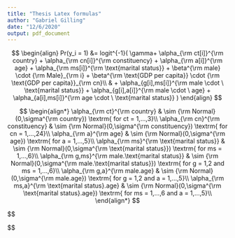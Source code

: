 ```yaml
---
title: "Thesis Latex formulas"
author: "Gabriel Gilling"
date: "12/6/2020"
output: pdf_document
---
```


$$
\begin{align}
Pr(y_i = 1) &= logit^{-1}(
\gamma+
\alpha_{\rm ct[i]}^{\rm country} +
\alpha_{\rm cn[i]}^{\rm constituency}
+ \alpha_{\rm a[i]}^{\rm age}
+ \alpha_{\rm ms[i]}^{\rm \text{marital status}}
+ \beta^{\rm male} \cdot {\rm Male}_{\rm i} 
+ \beta^{\rm \text{GDP per capita}} \cdot {\rm \text{GDP per capita}}_{\rm cn}\\
 & + \alpha_{g[i],ms[i]}^{\rm male \cdot \ \text{marital status}} 
+ \alpha_{g[i],a[i]}^{\rm male \cdot \ age} + 
\alpha_{a[i],ms[i]}^{\rm age \cdot \ \text{marital status}} 
)
\end{align}
$$


$$
\begin{align*}
\alpha_{\rm ct}^{\rm country} & \sim {\rm Normal}(0,\sigma^{\rm country}) \textrm{ for ct = 1,...,3}\\
\alpha_{\rm cn}^{\rm constituency} & \sim {\rm Normal}(0,\sigma^{\rm constituency}) \textrm{ for cn = 1,...,24}\\
\alpha_{\rm a}^{\rm age} & \sim {\rm Normal}(0,\sigma^{\rm age}) \textrm{ for a = 1,...,5}\\
\alpha_{\rm ms}^{\rm \text{marital status}} & \sim {\rm Normal}(0,\sigma^{\rm \text{marital status}}) \textrm{ for ms = 1,...,6}\\
\alpha_{\rm g,ms}^{\rm male.\text{marital status}} & \sim {\rm Normal}(0,\sigma^{\rm male.\text{marital status}}) \textrm{ for g = 1,2 and ms = 1,...,6}\\
\alpha_{\rm g,a}^{\rm male.age} & \sim {\rm Normal}(0,\sigma^{\rm male.age}) \textrm{ for g = 1,2 and a = 1,...,5}\\
\alpha_{\rm ms,a}^{\rm \text{marital status}.age} & \sim {\rm Normal}(0,\sigma^{\rm \text{marital status}.age}) \textrm{ for  ms = 1,...,6 and a = 1,...,5}\\
\end{align*}
$$



$$
\usepackage{amsmath}

\begin{table}[!htbp] \centering 
  \caption{Regression Output} 
  \label{} 
\begin{tabular}{@{\extracolsep{5pt}}lc} 
\\[-1.8ex]\hline 
\hline \\[-1.8ex] 
 & \multicolumn{1}{c}{\textit{Dependent variable:}} \\ 
\cline{2-2} 
\\[-1.8ex] & mep\_pref \\ 
\hline \\[-1.8ex] 
 mean\_pref & $-$1.273 \\ 
  & (1.027) \\ 
  & \\ 
 country.xItaly & $-$0.103$^{**}$ \\ 
  & (0.051) \\ 
  & \\ 
 country.xUnited Kingdom & $-$0.096 \\ 
  & (0.064) \\ 
  & \\ 
 as.factor(Parliament)7 & 0.007 \\ 
  & (0.043) \\ 
  & \\ 
 as.factor(Parliament)8 & 0.056 \\ 
  & (0.147) \\ 
  & \\ 
 Constant & 1.625$^{**}$ \\ 
  & (0.771) \\ 
  & \\ 
\hline \\[-1.8ex] 
Observations & 72 \\ 
R$^{2}$ & 0.217 \\ 
Adjusted R$^{2}$ & 0.158 \\ 
Residual Std. Error & 0.141 (df = 66) \\ 
F Statistic & 3.669$^{***}$ (df = 5; 66) \\ 
\hline 
\hline \\[-1.8ex] 
\textit{Note:}  & \multicolumn{1}{r}{$^{*}$p$<$0.1; $^{**}$p$<$0.05; $^{***}$p$<$0.01} \\ 
\end{tabular} 
\end{table} 
$$




